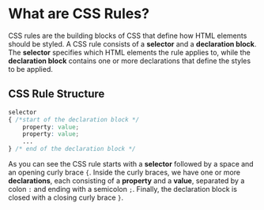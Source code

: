 # What are CSS Rules?
CSS rules are the building blocks of CSS that define how HTML elements should be styled. A CSS rule consists of a **selector** and a **declaration block**. The **selector** specifies which HTML elements the rule applies to, while the **declaration block** contains one or more declarations that define the styles to be applied.

## CSS Rule Structure
```css
selector 
{ /*start of the declaration block */ 
    property: value;
    property: value;
    ...
} /* end of the declaration block */
```

As you can see the CSS rule starts with a **selector** followed by a space and an opening curly brace `{`. Inside the curly braces, we have one or more **declarations**, each consisting of a **property** and a **value**, separated by a colon `:` and ending with a semicolon `;`. Finally, the declaration block is closed with a closing curly brace `}`.